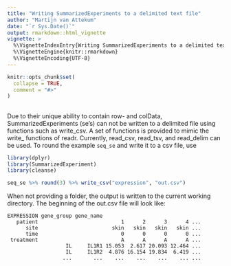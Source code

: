 ```yaml
---
title: "Writing SummarizedExperiments to a delimited text file"
author: "Martijn van Attekum"
date: "`r Sys.Date()`"
output: rmarkdown::html_vignette
vignette: >
  %\VignetteIndexEntry{Writing SummarizedExperiments to a delimited text file}
  %\VignetteEngine{knitr::rmarkdown}
  %\VignetteEncoding{UTF-8}
---
```


```r
knitr::opts_chunk$set(
  collapse = TRUE,
  comment = "#>"
)
```

## 
Due to their unique ability to contain row- and colData, SummarizedExperiments (se's) 
can not be written to a delimited file using functions such as write_csv. 
A set of functions is provided to mimic the write_<format> functions of readr.
Currently, read_csv, read_tsv, and read_delim can be used.
To round the example `seq_se` and write it to a csv file, use
```r
library(dplyr)
library(SummarizedExperiment)
library(cleanse)
```
```r
seq_se %>% round(3) %>% write_csv("expression", "out.csv")
```
When not providing a folder, the output is written to the current working directory.
The beginning of the out.csv file will look like:
```
EXPRESSION gene_group gene_name                            
   patient                           1      2      3      4 ...
      site                        skin   skin   skin   skin ...
      time                           0      0      0      0 ...
 treatment                           A      A      A      A ...
                   IL     IL1R1 15.053  2.617 20.093 12.464 ...
                   IL     IL1R2  4.876 16.154 19.834  6.419 ...
                  ...       ...    ...    ...    ...    ... ...
```